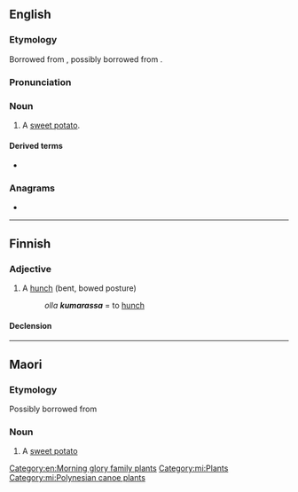 ==English==

===Etymology===
Borrowed from {{bor|en|mi|kumara}}, possibly borrowed from {{bor|en|qu|k'umar}}.

===Pronunciation===
{{IPA|/ˈkuːməɹə/|lang=en}}

===Noun===
{{en-noun|s|kumara}}

# {{lb|en|New Zealand}} A [[sweet potato]].

====Derived terms====
* {{l|en|suck the kumara}}

===Anagrams===
* {{anagrams|en|karamu}}

[[Category:en:Morning glory family plants]]

----

==Finnish==

===Adjective===
{{fi-adj|kumar|ampi|in}}

# A [[hunch]] (bent, bowed posture)
#: ''olla '''kumarassa''''' = to [[hunch]]

====Declension====
{{fi-decl-koira|pos=adj|kumar|||a}}

----

==Maori==

===Etymology===
Possibly borrowed from {{bor|mi|qu|k'umar}}

===Noun===
{{mi-noun}}

# A [[sweet potato]]

[[Category:mi:Plants]]
[[Category:mi:Polynesian canoe plants]]